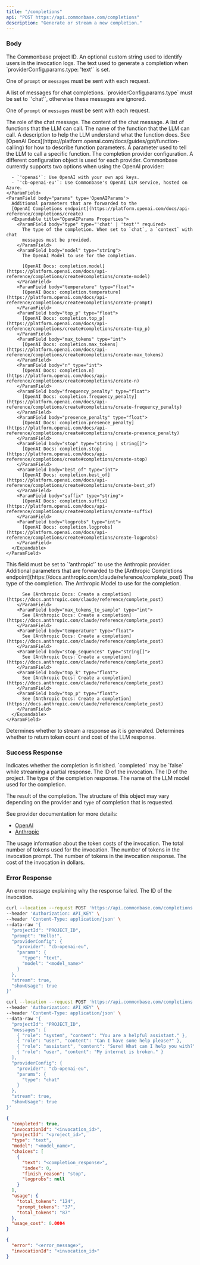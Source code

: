 ```yaml
---
title: "/completions"
api: "POST https://api.commonbase.com/completions"
description: "Generate or stream a new completion."
---
```


### Body

<ParamField body="projectId" type="string" required>
  The Commonbase project ID.
</ParamField>

<ParamField body="userId" type="string">
  An optional custom string used to identify users in the invocation logs.
</ParamField>

<ParamField body="prompt" type="string">
  The text used to generate a completion when `providerConfig.params.type:
  'text'` is set.

One of `prompt` or `messages` must be sent with each request.

</ParamField>

<ParamField body="messages" type="ChatMessage[]">
  A list of messages for chat completions. `providerConfig.params.type` must be
  set to `'chat'`, otherwise these messages are ignored.

One of `prompt` or `messages` must be sent with each request.

  <Expandable title="ChatMessage Properties">
    <ParamField body="role" type="'system' | 'assistant' | 'user' | 'function'">
      The role of the chat message.
    </ParamField>
    <ParamField body="content" type="string">
      The content of the chat message.
    </ParamField>
  </Expandable>
</ParamField>

<ParamField body="functions" type="ChatFunction[]">
  A list of functions that the LLM can call.

  <Expandable title="ChatFunction Properties">
    <ParamField body="name" type="string" required>
      The name of the function that the LLM can call.
    </ParamField>
    <ParamField body="description" type="string" required>
      A description to help the LLM understand what the function does.
    </ParamField>
    <ParamField body="parameters" type="any">
      See [OpenAI Docs](https://platform.openai.com/docs/guides/gpt/function-calling) 
      for how to describe function parameters.
    </ParamField>
  </Expandable>
</ParamField>

<ParamField body="functionCall" type="'none' | 'auto' | { name: string }">
  A parameter used to tell the LLM to call a specific function.
</ParamField>

<ParamField body="providerConfig" type="ProviderConfig">
  The completion provider configuration. A different configuration object is
  used for each provider.

  <Expandable title="OpenAI ProviderConfig Properties">
    <ParamField body="provider" type="'openai' | 'cb-openai-eu'">
      Commonbase currently supports two options when using the OpenAI provider:

      - `'openai'`: Use OpenAI with your own api keys.
      - `'cb-openai-eu'`: Use Commonbase's OpenAI LLM service, hosted on Azure.
    </ParamField>
    <ParamField body="params" type='OpenAIParams'>
      Additional parameters that are forwarded to the
      [OpenAI Completions endpoint](https://platform.openai.com/docs/api-reference/completions/create)
      <Expandable title="OpenAIParams Properties">
        <ParamField body="type" type="'chat' | 'text'" required>
          The type of the completion. When set to `chat`, a `context` with chat
          messages must be provided.
        </ParamField>
        <ParamField body="model" type="string">
          The OpenAI Model to use for the completion.

          [OpenAI Docs: completion.model](https://platform.openai.com/docs/api-reference/completions/create#completions/create-model)
        </ParamField>
        <ParamField body="temperature" type="float">
          [OpenAI Docs: completion.temperature](https://platform.openai.com/docs/api-reference/completions/create#completions/create-prompt)
        </ParamField>
        <ParamField body="top_p" type="float">
          [OpenAI Docs: completion.top_p](https://platform.openai.com/docs/api-reference/completions/create#completions/create-top_p)
        </ParamField>
        <ParamField body="max_tokens" type="int">
          [OpenAI Docs: completion.max_tokens](https://platform.openai.com/docs/api-reference/completions/create#completions/create-max_tokens)
        </ParamField>
        <ParamField body="n" type="int">
          [OpenAI Docs: completion.n](https://platform.openai.com/docs/api-reference/completions/create#completions/create-n)
        </ParamField>
        <ParamField body="frequency_penalty" type="float">
          [OpenAI Docs: completion.frequency_penalty](https://platform.openai.com/docs/api-reference/completions/create#completions/create-frequency_penalty)
        </ParamField>
        <ParamField body="presence_penalty" type="float">
          [OpenAI Docs: completion.presence_penalty](https://platform.openai.com/docs/api-reference/completions/create#completions/create-presence_penalty)
        </ParamField>
        <ParamField body="stop" type="string | string[]">
          [OpenAI Docs: completion.stop](https://platform.openai.com/docs/api-reference/completions/create#completions/create-stop)
        </ParamField>
        <ParamField body="best_of" type="int">
          [OpenAI Docs: completion.best_of](https://platform.openai.com/docs/api-reference/completions/create#completions/create-best_of)
        </ParamField>
        <ParamField body="suffix" type="string">
          [OpenAI Docs: completion.suffix](https://platform.openai.com/docs/api-reference/completions/create#completions/create-suffix)
        </ParamField>
        <ParamField body="logprobs" type="int">
          [OpenAI Docs: completion.logprobs](https://platform.openai.com/docs/api-reference/completions/create#completions/create-logprobs)
        </ParamField>
      </Expandable>
    </ParamField>

  </Expandable>

  <Expandable title="Anthropic ProviderConfig Properties">
    <ParamField body="provider" type="'anthropic'">
      This field must be set to `'anthropic'` to use the Anthropic provider.
    </ParamField>
    <ParamField body="params" type='AnthropicParams'>
      <Expandable title="AnthropicParams Properties">
        Additional parameters that are forwarded to the
        [Anthropic Completions endpoint](https://docs.anthropic.com/claude/reference/complete_post)
        <ParamField body="type" type="'chat'">
          The type of the completion.
        </ParamField>
        <ParamField body="model" type="string">
          The Anthropic Model to use for the completion.

          See [Anthropic Docs: Create a completion](https://docs.anthropic.com/claude/reference/complete_post)
        </ParamField>
        <ParamField body="max_tokens_to_sample" type="int">
          See [Anthropic Docs: Create a completion](https://docs.anthropic.com/claude/reference/complete_post)
        </ParamField>
        <ParamField body="temperature" type="float">
          See [Anthropic Docs: Create a completion](https://docs.anthropic.com/claude/reference/complete_post)
        </ParamField>
        <ParamField body="stop_sequences" type="string[]">
          See [Anthropic Docs: Create a completion](https://docs.anthropic.com/claude/reference/complete_post)
        </ParamField>
        <ParamField body="top_k" type="float">
          See [Anthropic Docs: Create a completion](https://docs.anthropic.com/claude/reference/complete_post)
        </ParamField>
        <ParamField body="top_p" type="float">
          See [Anthropic Docs: Create a completion](https://docs.anthropic.com/claude/reference/complete_post)
        </ParamField>
      </Expandable>
    </ParamField>

  </Expandable>
</ParamField>

<ParamField body="stream" type="boolean" default="false">
  Determines whether to stream a response as it is generated.
</ParamField>

<ParamField body="showUsage" type="boolean" default="false">
  Determines whether to return token count and cost of the LLM response.
</ParamField>

### Success Response

<ResponseField name="completed" type="boolean">
  Indicates whether the completion is finished. `completed` may be `false` while
  streaming a partial response.
</ResponseField>

<ResponseField name="invocationId" type="string">
  The ID of the invocation.
</ResponseField>

<ResponseField name="projectId" type="string">
  The ID of the project.
</ResponseField>

<ResponseField name="type" type="'chat' | 'text'">
  The type of the completion response.
</ResponseField>

<ResponseField name="model" type="string">
  The name of the LLM model used for the completion.
</ResponseField>

<ResponseField name="choices" type="object[]">

The result of the completion. The structure of this object may vary depending on
the provider and `type` of completion that is requested.

See provider documentation for more details:

- [OpenAI](https://platform.openai.com/docs/api-reference/introduction)
- [Anthropic](https://docs.anthropic.com/claude/reference/complete_post)

</ResponseField>

<ResponseField name="usage" type="object">
  The usage information about the token costs of the invocation.
  <Expandable title="Token usage properties">
    <ResponseField name="total_tokens" type="int">
      The total number of tokens used for the invocation.
    </ResponseField>
    <ResponseField name="prompt_tokens" type="int">
      The number of tokens in the invocation prompt.
    </ResponseField>
    <ResponseField name="completion_tokens" type="int">
      The number of tokens in the invocation response.
    </ResponseField>
  </Expandable>
</ResponseField>

<ResponseField name="usage_cost" type="float">
  The cost of the invocation in dollars.
</ResponseField>

### Error Response

<ResponseField name="error" type="string">
  An error message explaining why the response failed.
</ResponseField>

<ResponseField name="invocationId" type="string">
  The ID of the invocation.
</ResponseField>

<RequestExample>

```bash Text Completion
curl --location --request POST 'https://api.commonbase.com/completions' \
--header 'Authorization: API_KEY' \
--header 'Content-Type: application/json' \
--data-raw '{
  "projectId": "PROJECT_ID",
  "prompt": "Hello!",
  "providerConfig": {
    "provider": "cb-openai-eu",
    "params": {
      "type": "text",
      "model": "<model_name>"
    }
  },
  "stream": true,
  "showUsage": true
}'
```

```bash Chat Completion
curl --location --request POST 'https://api.commonbase.com/completions' \
--header 'Authorization: API_KEY' \
--header 'Content-Type: application/json' \
--data-raw '{
  "projectId": "PROJECT_ID",
  "messages": [
    { "role": "system", "content": "You are a helpful assistant." },
    { "role": "user", "content": "Can I have some help please?" },
    { "role": "assistant", "content": "Sure! What can I help you with?" },
    { "role": "user", "content": "My internet is broken." }
  ],
  "providerConfig": {
    "provider": "cb-openai-eu",
    "params": {
      "type": "chat"
    }
  },
  "stream": true,
  "showUsage": true
}'
```

</RequestExample>

<ResponseExample>

```json Success Response
{
  "completed": true,
  "invocationId": "<invocation_id>",
  "projectId": "<project_id>",
  "type": "text",
  "model": "<model_name>",
  "choices": [
    {
      "text": "<completion_response>",
      "index": 0,
      "finish_reason": "stop",
      "logprobs": null
    }
  ],
  "usage": {
    "total_tokens": "124",
    "prompt_tokens": "37",
    "total_tokens": "87"
  },
  "usage_cost": 0.0004
}
```

```json Error Response
{
  "error": "<error_message>",
  "invocationId": "<invocation_id>"
}
```

</ResponseExample>

